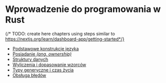 # Wprowadzenie do programowania w Rust
{/* TODO: create here chapters using steps similar to https://nextjs.org/learn/dashboard-app/getting-started*/}

- [Podstawowe konstrukcje języka](/01-intro)
- [Posiadanie *(ang. ownership)*](/02-ownership)
- [Struktury danych](/03-structures)
- [Wyliczenia i dopasowanie wzorców](/04-pattern-matching)
- [Typy generyczne i czas życia](/05-generics-lifetimes)
- [Obsługa błędów](/06-errors)


